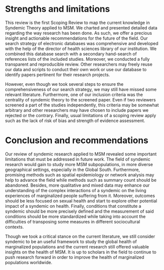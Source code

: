 # Strengths and limitations

This review is the first Scoping Review to map the current knowledge in Syndemic Theory applied to MSM. We charted and presented detailed data regarding the way research has been done. As such, we offer a precious insight and actionable recommendations for the future of the field. Our search strategy of electronic databases was comprehensive and developed with the help of the director of health sciences library of our institution. We combined this database search with a secondary hand-search of references lists of the included studies. Moreover, we conducted a fully transparent and reproducible review. Other researchers may freely reuse our data and scripts to conduct their own work or use our database to identify papers pertinent for their research projects.

However, even though we took several steps to ensure the comprehensiveness of our search strategy, we may still have missed some relevant literature. Furthermore, one of our inclusion criteria was the centrality of syndemic theory to the screened paper. Even if two reviewers screened a part of the studies independently, this criteria may be somewhat arbitrary and other researchers may have chosen to include papers we rejected or the contrary. Finally, usual limitations of a scoping review apply such as the lack of risk of bias and strength of evidence assessment.

# Conclusion and recommendations

Our review of syndemic research applied to MSM revealed some important limitations that must be addressed in future work. The field of syndemic research would gain to study more MSM subpopulations, in more diverse geographical settings, especially in the Global South. Furthermore, promising methods such as spatial epidemiology or network analysis may help to advance the field while methods such as summary count should be abandoned. Besides, more qualitative and mixed data may enhance our understanding of the complex interactions of a syndemic on the living experiences of marginalized people suffering from it. Moreover, outcomes should be less focused on sexual health and start to explore other potential impact of a syndemic on health. Finally, conditions that constitute a syndemic should be more precisely defined and the measurement of said conditions should be more standardized while taking into account the difficulties of transposing some measures in different sociocultural contexts.

Though we took a critical stance on the current literature, we still consider syndemic to be an useful framework to study the global health of marginalized populations and the current research still offered valuable insights on the health of MSM. It is up to scholars in the field to continue to push research forward in order to improve the health of marginalized populations worldwide.
